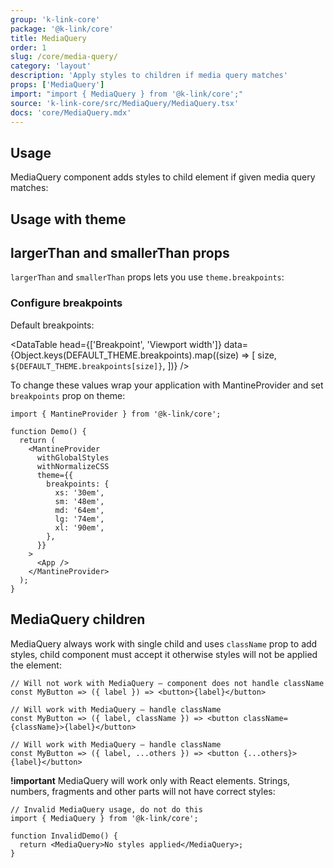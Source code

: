 ```yaml
---
group: 'k-link-core'
package: '@k-link/core'
title: MediaQuery
order: 1
slug: /core/media-query/
category: 'layout'
description: 'Apply styles to children if media query matches'
props: ['MediaQuery']
import: "import { MediaQuery } from '@k-link/core';"
source: 'k-link-core/src/MediaQuery/MediaQuery.tsx'
docs: 'core/MediaQuery.mdx'
---
```



## Usage

MediaQuery component adds styles to child element if given media query matches:

<Demo data={MediaQueryDemos.query} />

## Usage with theme

<Demo data={MediaQueryDemos.theme} />

## largerThan and smallerThan props

`largerThan` and `smallerThan` props lets you use `theme.breakpoints`:

<Demo data={MediaQueryDemos.usage} />

### Configure breakpoints

Default breakpoints:

<DataTable
  head={['Breakpoint', 'Viewport width']}
  data={Object.keys(DEFAULT_THEME.breakpoints).map((size) => [
    size,
    `${DEFAULT_THEME.breakpoints[size]}`,
  ])}
/>

To change these values wrap your application with MantineProvider and set `breakpoints` prop on theme:

```tsx
import { MantineProvider } from '@k-link/core';

function Demo() {
  return (
    <MantineProvider
      withGlobalStyles
      withNormalizeCSS
      theme={{
        breakpoints: {
          xs: '30em',
          sm: '48em',
          md: '64em',
          lg: '74em',
          xl: '90em',
        },
      }}
    >
      <App />
    </MantineProvider>
  );
}
```

## MediaQuery children

MediaQuery always work with single child and uses `className` prop to add styles,
child component must accept it otherwise styles will not be applied the element:

```tsx
// Will not work with MediaQuery – component does not handle className
const MyButton => ({ label }) => <button>{label}</button>

// Will work with MediaQuery – handle className
const MyButton => ({ label, className }) => <button className={className}>{label}</button>

// Will work with MediaQuery – handle className
const MyButton => ({ label, ...others }) => <button {...others}>{label}</button>
```

**!important** MediaQuery will work only with React elements. Strings, numbers, fragments and other parts will
not have correct styles:

```tsx
// Invalid MediaQuery usage, do not do this
import { MediaQuery } from '@k-link/core';

function InvalidDemo() {
  return <MediaQuery>No styles applied</MediaQuery>;
}
```
